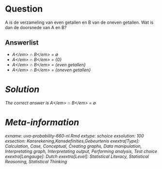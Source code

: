 Question
========

A is de verzameling van even getallen en B van de oneven getallen. Wat is dan de doorsnede van A en B? 

Answerlist
----------
* <em>A<\/em> &#8745; <em>B<\/em> = &#8709;
* <em>A<\/em> &#8745; <em>B<\/em> = {0}
* <em>A<\/em> &#8745; <em>B<\/em> = {even getallen}
* <em>A<\/em> &#8745; <em>B<\/em> = {oneven getallen}

Solution
========

The correct answer is  <em>A<\/em> &#8745; <em>B<\/em> = &#8709; 

Meta-information
================
exname: uva-probability-660-nl.Rmd 
extype: schoice 
exsolution: 100 
exsection: Kansrekening,Kansdefinities,Gebeurtenis 
exextra[Type]: Calculation, Case, Conceptual, Creating graphs, Data manipulation, Interpretating graph, Interpretating output, Performing analysis, Test choice 
exextra[Langauge]: Dutch 
exextra[Level]: Statistical Literacy, Statistical Reasoning, Statistical Thinking 
